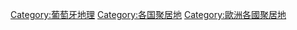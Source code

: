 [[Category:葡萄牙地理|Category:葡萄牙地理]]
[[Category:各国聚居地|Category:各国聚居地]]
[[Category:歐洲各國聚居地|Category:歐洲各國聚居地]]